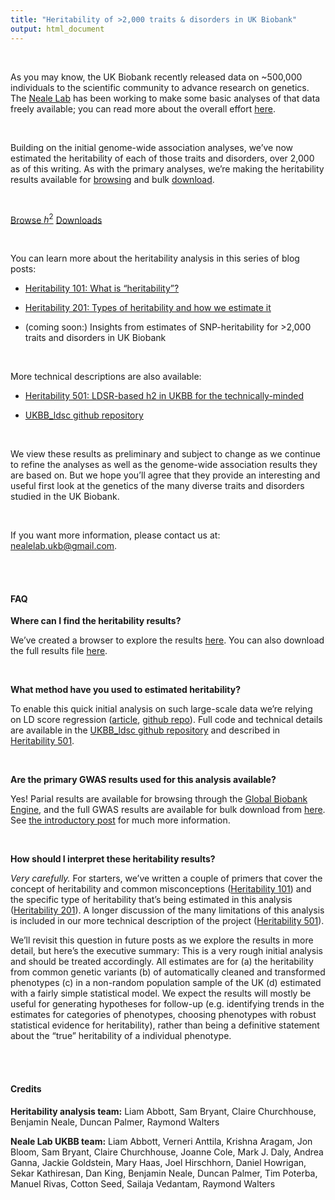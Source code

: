 ```yaml
---
title: "Heritability of >2,000 traits & disorders in UK Biobank"
output: html_document
---
```


<br>

<div class="well">

As you may know, the UK Biobank recently released data on ~500,000 individuals to the scientific community to advance research on genetics. The [Neale Lab](`http://nealelab.is`) has been working to make some basic analyses of that data freely available; you can read more about the overall effort [here](`http://nealelab.is`).

<br>

Building on the initial genome-wide association analyses, we’ve now estimated the heritability of each of those traits and disorders, over 2,000 as of this writing. As with the primary analyses, we’re making the heritability results available for [browsing](`h2_browser.html`) and bulk [download](`TBD`). 

<br>

<a href="h2_browser.html" class="btn btn-primary btn-lg">Browse  $h^2$</a>
<a href="#" class="btn btn-primary btn-lg">Downloads</a>

<br>

You can learn more about the heritability analysis in this series of blog posts:

* [Heritability 101: What is “heritability”?](`link`)

* [Heritability 201: Types of heritability and how we estimate it](`link`)

* (coming soon:) Insights from estimates of SNP-heritability for >2,000 traits and disorders in UK Biobank

<br>

More technical descriptions are also available:

* [Heritability 501: LDSR-based h2 in UKBB for the technically-minded](`link`)

* [UKBB_ldsc github repository](`https://github.com/Nealelab/UKBB_ldsc`)

<br>

We view these results as preliminary and subject to change as we continue to refine the analyses as well as the genome-wide association results they are based on. But we hope you’ll agree that they provide an interesting and useful first look at the genetics of the many diverse traits and disorders studied in the UK Biobank.

<br>

If you want more information, please contact us at: <nealelab.ukb@gmail.com>.

</div>

<br>
<br>

<div class="well">

#### FAQ

**Where can I find the heritability results?**

We’ve created a browser to explore the results [here](`h2_browser.html`). You can also download the full results file [here](`TBD`).

<br>

**What method have you used to estimated heritability?**

To enable this quick initial analysis on such large-scale data we’re relying on LD score regression ([article](`https://www.ncbi.nlm.nih.gov/pmc/articles/PMC4495769/`), [github repo](`https://github.com/bulik/ldsc`)). Full code and technical details are available in the [UKBB_ldsc github repository](`https://github.com/Nealelab/UKBB_ldsc`) and described in [Heritability 501](`link`).

<br>

**Are the primary GWAS results used for this analysis available? **

Yes! Parial results are available for browsing through the [Global Biobank Engine](), and the full GWAS results are available for bulk download from [here](`link`). See [the introductory post](`link`) for much more information. 

<br>

**How should I interpret these heritability results?**

*Very carefully.* For starters, we’ve written a couple of primers that cover the concept of heritability and common misconceptions ([Heritability 101](`link`)) and the specific type of heritability that’s being estimated in this analysis ([Heritability 201](`link`)). A longer discussion of the many limitations of this analysis is included in our more technical description of the project ([Heritability 501](`link`)).

We’ll revisit this question in future posts as we explore the results in more detail, but here’s the executive summary: This is a very rough initial analysis and should be treated accordingly. All estimates are for (a) the heritability from common genetic variants (b) of automatically cleaned and transformed phenotypes (c) in a non-random population sample of the UK (d) estimated with a fairly simple statistical model. We expect the results will mostly be useful for generating hypotheses for follow-up (e.g. identifying trends in the estimates for categories of phenotypes, choosing phenotypes with robust statistical evidence for heritability), rather than being a definitive statement about the “true” heritability of a individual phenotype. 

</div>

<br>
<br>

<div class="well">

#### Credits

**Heritability analysis team:**
Liam Abbott,
Sam Bryant,
Claire Churchhouse,
Benjamin Neale,
Duncan Palmer,
Raymond Walters

**Neale Lab UKBB team:**
Liam Abbott,
Verneri Anttila,
Krishna Aragam,
Jon Bloom,
Sam Bryant,
Claire Churchhouse,
Joanne Cole,
Mark J. Daly,
Andrea Ganna,
Jackie Goldstein,
Mary Haas,
Joel Hirschhorn,
Daniel Howrigan,
Sekar Kathiresan,
Dan King,
Benjamin Neale,
Duncan Palmer,
Tim Poterba,
Manuel Rivas,
Cotton Seed,
Sailaja Vedantam,
Raymond Walters

</div>
